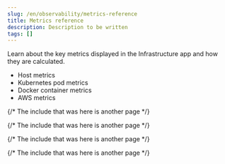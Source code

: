 ```yaml
---
slug: /en/observability/metrics-reference
title: Metrics reference
description: Description to be written
tags: []
---
```


<div id="metrics-reference"></div>

Learn about the key metrics displayed in the Infrastructure app and how they
are calculated.

* <DocLink slug="/en/observability/host-metrics">Host metrics</DocLink>
* <DocLink slug="/en/observability/kubernetes-pod-metrics">Kubernetes pod metrics</DocLink>
* <DocLink slug="/en/observability/docker-container-metrics">Docker container metrics</DocLink>
* <DocLink slug="/en/observability/aws-metrics">AWS metrics</DocLink>

{/* The include that was here is another page */}

{/* The include that was here is another page */}

{/* The include that was here is another page */}

{/* The include that was here is another page */}
